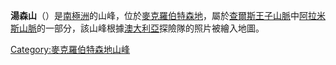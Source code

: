 {{coord|70|35|S|66|48|E|display=title}}

'''湯森山'''（{{lang-en|Thomson Massif}}）是[[南極洲|南極洲]]的山峰，位於[[麥克羅伯特森地|麥克羅伯特森地]]，屬於[[查爾斯王子山脈|查爾斯王子山脈]]中[[阿拉米斯山脈|阿拉米斯山脈]]的一部分，該山峰根據[[澳大利亞|澳大利亞]]探險隊的照片被繪入地圖。

{{DEFAULTSORT:Thomson Massif}}
[[Category:麥克羅伯特森地山峰|Category:麥克羅伯特森地山峰]]


{{MacRobertsonLand-geo-stub}}